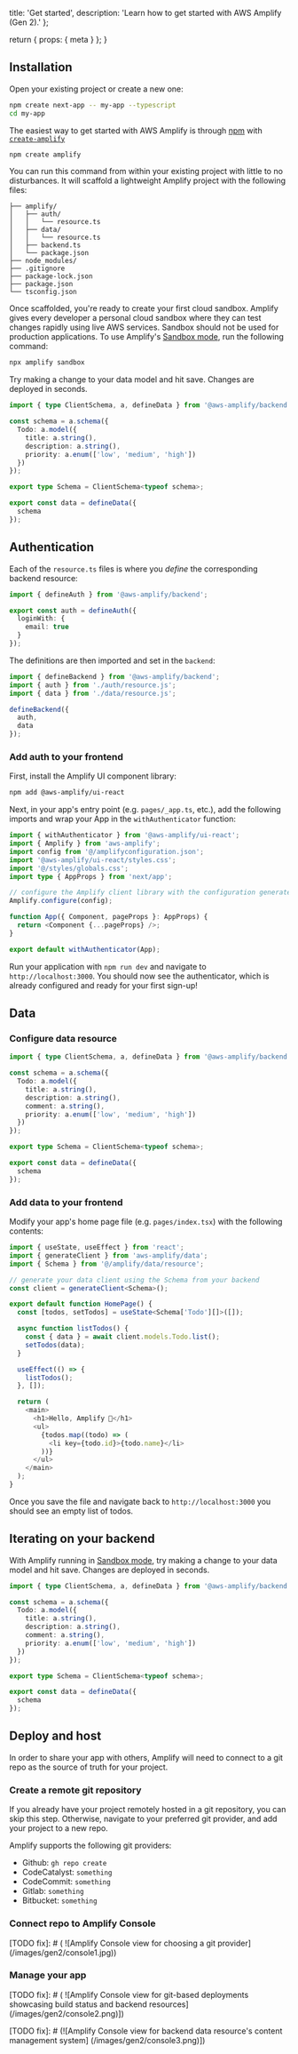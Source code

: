   title: 'Get started',
  description: 'Learn how to get started with AWS Amplify (Gen 2).'
};

  return {
    props: {
      meta
    }
  };
}

## Installation

Open your existing project or create a new one:

```bash
npm create next-app -- my-app --typescript
cd my-app
```

The easiest way to get started with AWS Amplify is through [npm](https://npmjs.com) with [`create-amplify`](https://www.npmjs.com/package/create-amplify)

```bash
npm create amplify
```

You can run this command from within your existing project with little to no disturbances. It will scaffold a lightweight Amplify project with the following files:

```text
├── amplify/
│   ├── auth/
│   │   └── resource.ts
│   ├── data/
│   │   └── resource.ts
│   ├── backend.ts
│   └── package.json
├── node_modules/
├── .gitignore
├── package-lock.json
├── package.json
└── tsconfig.json
```

Once scaffolded, you're ready to create your first cloud sandbox. Amplify gives every developer a personal cloud sandbox where they can test changes rapidly using live AWS services. Sandbox should not be used for production applications. To use Amplify's [Sandbox mode](http://localhost:3000#fix-me), run the following command:

```bash
npx amplify sandbox
```

Try making a change to your data model and hit save. Changes are deployed in seconds.

```ts {6} showLineNumbers
import { type ClientSchema, a, defineData } from '@aws-amplify/backend';

const schema = a.schema({
  Todo: a.model({
    title: a.string(),
    description: a.string(),
    priority: a.enum(['low', 'medium', 'high'])
  })
});

export type Schema = ClientSchema<typeof schema>;

export const data = defineData({
  schema
});
```

## Authentication

Each of the `resource.ts` files is where you _define_ the corresponding backend resource:

```ts title="amplify/auth/resource.ts"
import { defineAuth } from '@aws-amplify/backend';

export const auth = defineAuth({
  loginWith: {
    email: true
  }
});
```

The definitions are then imported and set in the `backend`:

```ts title="amplify/backend.ts"
import { defineBackend } from '@aws-amplify/backend';
import { auth } from './auth/resource.js';
import { data } from './data/resource.js';

defineBackend({
  auth,
  data
});
```

### Add auth to your frontend

First, install the Amplify UI component library:

```bash
npm add @aws-amplify/ui-react
```

Next, in your app's entry point (e.g. `pages/_app.ts`, etc.), add the following imports and wrap your App in the `withAuthenticator` function:

```ts title="pages/_app.ts"
import { withAuthenticator } from '@aws-amplify/ui-react';
import { Amplify } from 'aws-amplify';
import config from '@/amplifyconfiguration.json';
import '@aws-amplify/ui-react/styles.css';
import '@/styles/globals.css';
import type { AppProps } from 'next/app';

// configure the Amplify client library with the configuration generated by `amplify sandbox`
Amplify.configure(config);

function App({ Component, pageProps }: AppProps) {
  return <Component {...pageProps} />;
}

export default withAuthenticator(App);
```

Run your application with `npm run dev` and navigate to `http://localhost:3000`. You should now see the authenticator, which is already configured and ready for your first sign-up!

## Data

### Configure data resource

```ts title="amplify/data/resource.ts"
import { type ClientSchema, a, defineData } from '@aws-amplify/backend';

const schema = a.schema({
  Todo: a.model({
    title: a.string(),
    description: a.string(),
    comment: a.string(),
    priority: a.enum(['low', 'medium', 'high'])
  })
});

export type Schema = ClientSchema<typeof schema>;

export const data = defineData({
  schema
});
```

### Add data to your frontend

Modify your app's home page file (e.g. `pages/index.tsx`) with the following contents:

```ts title="pages/index.tsx"
import { useState, useEffect } from 'react';
import { generateClient } from 'aws-amplify/data';
import { Schema } from '@/amplify/data/resource';

// generate your data client using the Schema from your backend
const client = generateClient<Schema>();

export default function HomePage() {
  const [todos, setTodos] = useState<Schema['Todo'][]>([]);

  async function listTodos() {
    const { data } = await client.models.Todo.list();
    setTodos(data);
  }

  useEffect(() => {
    listTodos();
  }, []);

  return (
    <main>
      <h1>Hello, Amplify 👋</h1>
      <ul>
        {todos.map((todo) => (
          <li key={todo.id}>{todo.name}</li>
        ))}
      </ul>
    </main>
  );
}
```

Once you save the file and navigate back to `http://localhost:3000` you should see an empty list of todos.

## Iterating on your backend

With Amplify running in [Sandbox mode](http://localhost:3000), try making a change to your data model and hit save. Changes are deployed in seconds.

```ts {6} showLineNumbers
import { type ClientSchema, a, defineData } from '@aws-amplify/backend';

const schema = a.schema({
  Todo: a.model({
    title: a.string(),
    description: a.string(),
    comment: a.string(),
    priority: a.enum(['low', 'medium', 'high'])
  })
});

export type Schema = ClientSchema<typeof schema>;

export const data = defineData({
  schema
});
```

## Deploy and host

In order to share your app with others, Amplify will need to connect to a git repo as the source of truth for your project.

### Create a remote git repository

If you already have your project remotely hosted in a git repository, you can skip this step. Otherwise, navigate to your preferred git provider, and add your project to a new repo.

Amplify supports the following git providers:

- Github: `gh repo create`
- CodeCatalyst: `something`
- CodeCommit: `something`
- Gitlab: `something`
- Bitbucket: `something`

### Connect repo to Amplify Console

[TODO fix]: # ( ![Amplify Console view for choosing a git provider] (/images/gen2/console1.jpg))

### Manage your app

[TODO fix]: # ( ![Amplify Console view for git-based deployments showcasing build status and backend resources] (/images/gen2/console2.png)])

[TODO fix]: # (![Amplify Console view for backend data resource's content management system] (/images/gen2/console3.png)])
